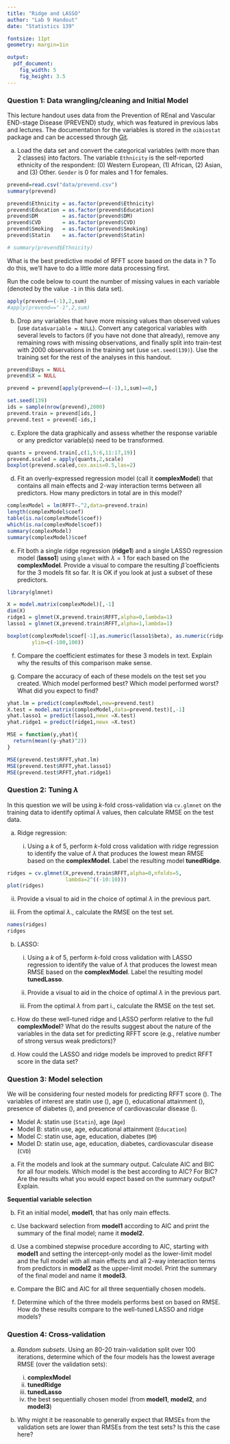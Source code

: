 ```yaml
---
title: "Ridge and LASSO"
author: "Lab 9 Handout"
date: "Statistics 139"

fontsize: 11pt
geometry: margin=1in 

output:
  pdf_document:
    fig_width: 5
    fig_height: 3.5
---
```



\begin{small}
	
	\textbf{Topics}
	\begin{itemize}
	  \item Ridge and LASSO
	  \item Tuning $\lambda$
	  \item Comparing Prediction Models
	\end{itemize}
	
\end{small}

### Question 1: Data wrangling/cleaning and Initial Model 

This lecture handout uses data from the Prevention of REnal and Vascular END-stage Disease (PREVEND) study, which was featured in previous labs and lectures. The documentation for the variables is stored in the `oibiostat` package and can be accessed through [Git](https://github.com/OI-Biostat/oi_biostat_data/tree/master/data).


a) Load the data set and convert the categorical variables (with more than 2 classes) into factors. The variable `Ethnicity` is the self-reported ethnicity of the respondent: (0) Western European, (1) African, (2) Asian, and (3) Other.  `Gender` is 0 for males and 1 for females.  

```r
prevend=read.csv("data/prevend.csv")
summary(prevend)

prevend$Ethnicity = as.factor(prevend$Ethnicity)
prevend$Education = as.factor(prevend$Education)
prevend$DM        = as.factor(prevend$DM)
prevend$CVD       = as.factor(prevend$CVD)
prevend$Smoking   = as.factor(prevend$Smoking)
prevend$Statin    = as.factor(prevend$Statin)

# summary(prevend$Ethnicity)
```



What is the best predictive model of RFFT score based on the data in \texttt{prevend}?  To do this, we'll have to do a little more data processing first.

Run the code below to count the number of missing values in each variable (denoted by the value `-1` in this data set).

```r
apply(prevend==(-1),2,sum)
#apply(prevend=="-1",2,sum)
```

b) Drop any variables that have more missing values than observed values (use `data$variable = NULL`).  Convert any categorical variables with several levels to factors (if you have not done that already), remove any remaining rows with missing observations, and finally split into train-test with 2000 observations in the training set (use `set.seed(139)`). Use the training set for the rest of the analyses in this handout.


```r
prevend$Days = NULL
prevend$X = NULL

prevend = prevend[apply(prevend==(-1),1,sum)==0,]

set.seed(139)
ids = sample(nrow(prevend),2000)
prevend.train = prevend[ids,]
prevend.test = prevend[-ids,]

```


c) Explore the data graphically and assess whether the response variable or any predictor variable(s) need to be transformed.

```r
quants = prevend.train[,c(1,5:6,11:17,19)]
prevend.scaled = apply(quants,2,scale)
boxplot(prevend.scaled,cex.axis=0.5,las=2)
```

d) Fit an overly-expressed regression model (call it **complexModel**) that contains all main effects and 2-way interaction terms between all predictors.  How many predictors in total are in this model?

```r
complexModel = lm(RFFT~.^2,data=prevend.train)
length(complexModel$coef)
table(is.na(complexModel$coef))
which(is.na(complexModel$coef))
summary(complexModel)
summary(complexModel)$coef
```

e) Fit both a single ridge regression (**ridge1**) and a single LASSO regression model (**lasso1**) using `glmnet` with $\lambda = 1$ for each based on the **complexModel**.  Provide a visual to compare the resulting $\hat{\beta}$ coefficients for the 3 models fit so far.  It is OK if you look at just a subset of these predictors.

```r
library(glmnet)

X = model.matrix(complexModel)[,-1]
dim(X)
ridge1 = glmnet(X,prevend.train$RFFT,alpha=0,lambda=1)
lasso1 = glmnet(X,prevend.train$RFFT,alpha=1,lambda=1)

boxplot(complexModel$coef[-1],as.numeric(lasso1$beta), as.numeric(ridge1$beta),
        ylim=c(-100,100))
```

f) Compare the coefficient estimates for these 3 models in text.  Explain why the results of this comparison make sense.


g) Compare the accuracy of each of these models on the test set you created.  Which model performed best?  Which model performed worst?  What did you expect to find?

```r
yhat.lm = predict(complexModel,new=prevend.test)
X.test = model.matrix(complexModel,data=prevend.test)[,-1]
yhat.lasso1 = predict(lasso1,newx =X.test)
yhat.ridge1 = predict(ridge1,newx =X.test)

MSE = function(y,yhat){
  return(mean((y-yhat)^2))
}

MSE(prevend.test$RFFT,yhat.lm)
MSE(prevend.test$RFFT,yhat.lasso1)
MSE(prevend.test$RFFT,yhat.ridge1)
```

\vspace{0.2in}

### Question 2: Tuning $\lambda$ 

In this question we will be using $k$-fold cross-validation via `cv.glmnet` on the training data to identify optimal $\lambda$ values, then calculate RMSE on the test data.

a) Ridge regression:
    
   i. Using a $k$ of 5, perform $k$-fold cross validation with ridge regression to identify the value of $\lambda$ that produces the lowest mean RMSE based on the **complexModel**.  Label the resulting model **tunedRidge**.

```r
ridges = cv.glmnet(X,prevend.train$RFFT,alpha=0,nfolds=5,
                   lambda=2^((-10:10)))
plot(ridges)
```

   ii. Provide a visual to aid in the choice of optimal $\lambda$ in the previous part.

   iii. From the optimal $\lambda$., calculate the RMSE on the test set. 
```r
names(ridges)
ridges
```

b) LASSO:
    
   i. Using a $k$ of 5, perform $k$-fold cross validation with LASSO regression to identify the value of $\lambda$ that produces the lowest mean RMSE based on the **complexModel**.  Label the resulting model **tunedLasso**.

   ii. Provide a visual to aid in the choice of optimal $\lambda$ in the previous part.

   iii. From the optimal $\lambda$ from part i., calculate the RMSE on the test set. 
        
c) How do these well-tuned ridge and LASSO perform relative to the full **complexModel**? What do the results suggest about the nature of the variables in the data set for predicting RFFT score (e.g., relative number of strong versus weak predictors)?

d) How could the LASSO and ridge models be improved to predict RFFT score in the data set?


### Question 3: Model selection 

We will be considering four nested models for predicting RFFT score (\texttt{RFFT}). The variables of interest are statin use (\texttt{Statin}), age (\texttt{Age}), educational attainment (\texttt{Education}), presence of diabetes (\texttt{DM}), and presence of cardiovascular disease (\texttt{CVD}).

  - Model A: statin use (`Statin`), age  (`Age`)
  - Model B: statin use, age, educational attainment  (`Education`)
  - Model C: statin use, age, education, diabetes (`DM`)
  - Model D: statin use, age, education, diabetes, cardiovascular disease (`CVD`) 



a) Fit the models and look at the summary output. Calculate AIC and BIC for all four models. Which model is the best according to AIC? For BIC? Are the results what you would expect based on the summary output? Explain.

<!---
To calculate AIC of a model fit called 'model', use AIC(model).  BIC is similar
--->




**Sequential variable selection**


b) Fit an initial model, **model1**, that has only main effects.

c) Use backward selection from **model1** according to AIC and print the summary of the final model; name it **model2**.

d) Use a combined stepwise procedure according to AIC, starting with **model1** and setting the intercept-only model as the lower-limit model and the full model with all main effects and all 2-way interaction terms from predictors in **model2** as the upper-limit model. Print the summary of the final model and name it **model3**.

e) Compare the BIC and AIC for all three sequentially chosen models.

f) Determine which of the three models performs best on \texttt{prevend.test} based on RMSE. How do these results compare to the well-tuned LASSO and ridge models?



### Question 4: Cross-validation

a) *Random subsets*. Using an 80-20 train-validation split over 100 iterations, determine which of the four models has the lowest average RMSE (over the validation sets):

   i. **complexModel**
   ii. **tunedRidge** 
   iii. **tunedLasso** 
   iv. the best sequentially chosen model (from **model1**, **model2**, and **model3**)
   
b) Why might it be reasonable to generally expect that RMSEs from the validation sets are lower than RMSEs from the test sets?  Is this the case here?
